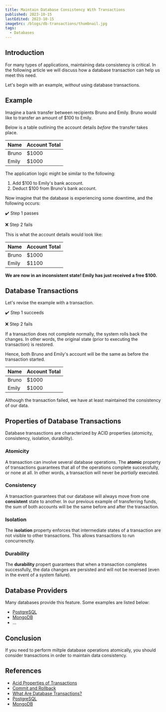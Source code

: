 ```yaml
---
title: Maintain Database Consistency With Transactions
published: 2023-10-15
lastEdited: 2023-10-15
imageSrc: /blogs/db-transactions/thumbnail.jpg
tags:
  - Databases
---
```


## Introduction

For many types of applications, maintaining data consistency is critical. In the following article we will discuss how a database transaction can help us meet this need.

Let's begin with an example, _without_ using database transactions.

## Example

Imagine a bank transfer between recipients Bruno and Emily. Bruno would like to transfer an amount of $100 to Emily.

Below is a table outlining the account details _before_ the transfer takes place.

| Name  | Account Total |
| ----- | ------------- |
| Bruno | $1000         |
| Emily | $1000         |

The application logic might be similar to the following:

1. Add $100 to Emily's bank account.
2. Deduct $100 from Bruno's bank account.

Now imagine that the database is experiencing some downtime, and the following occurs:

✔️ Step 1 passes

❌ Step 2 fails

This is what the account details would look like:

| Name  | Account Total |
| ----- | ------------- |
| Bruno | $1000         |
| Emily | $1100         |

**We are now in an inconsistent state! Emily has just received a free $100.**

## Database Transactions

<Alert
  type="info"
  text="A database transasction is an all-or-nothing operation. Either all the steps complete successfully, or none of them."
/>

Let's revise the example with a transaction.

✔️ Step 1 succeeds

❌ Step 2 fails

If a transaction does not complete normally, the system rolls back the changes. In other words, the original state (prior to executing the transaction) is restored.

Hence, both Bruno and Emily's account will be the same as before the transaction started.

| Name  | Account Total |
| ----- | ------------- |
| Bruno | $1000         |
| Emily | $1000         |

Although the transaction failed, we have at least maintained the consistency of our data.

## Properties of Database Transactions

Database transasctions are characterized by ACID properties (atomicity, consistency, isolation, durability).

### Atomicity

A transaction can involve several database operations. The **atomic** property of transactions guarantees that all of the operations complete successfully, or none at all.
In other words, a transaction will never be _partially_ executed.

### Consistency

A transaction guarantees that our database will always move from one **consistent** state to another.
In our previous example of transferring funds, the sum of both accounts will be the same before and after the transaction.

### Isolation

The **isolation** property enforces that intermediate states of a transaction are not visible to other transactions. This allows transactions to run concurrenctly.

### Durability

The **durability** propert guarantees that when a transaction completes successfully, the data changes are persisted and will not be reversed (even in the event of a system failure).

## Database Providers

Many databases provide this feature. Some examples are listed below:

- [PostgreSQL](https://www.postgresql.org/docs/current/tutorial-transactions.html)
- [MongoDB](https://www.mongodb.com/transactions)
- ...

## Conclusion

If you need to perform miltple database operations atomically, you should consider transactions in order to maintain data consistency.

## References

- [Acid Properties of Transactions](https://www.ibm.com/docs/en/cics-ts/5.4?topic=processing-acid-properties-transactions)
- [Commit and Rollback](https://www.ibm.com/docs/en/cics-ts/5.4?topic=processing-commit-rollback)
- [What Are Database Transactions?](https://www.educative.io/answers/what-are-database-transactions)
- [PostgreSQL](https://www.postgresql.org/docs/current/tutorial-transactions.html)
- [MongoDB](https://www.mongodb.com/transactions)
